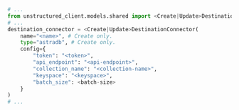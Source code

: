 ```python Python SDK
# ...
from unstructured_client.models.shared import <Create|Update>DestinationConnector
# ...
destination_connector = <Create|Update>DestinationConnector(
    name="<name>", # Create only.
    type="astradb", # Create only.
    config={
        "token": "<token>",
        "api_endpoint": "<api-endpoint>",
        "collection_name": "<collection-name>",
        "keyspace": "<keyspace>",
        "batch_size": <batch-size>
    }
)
# ...
```